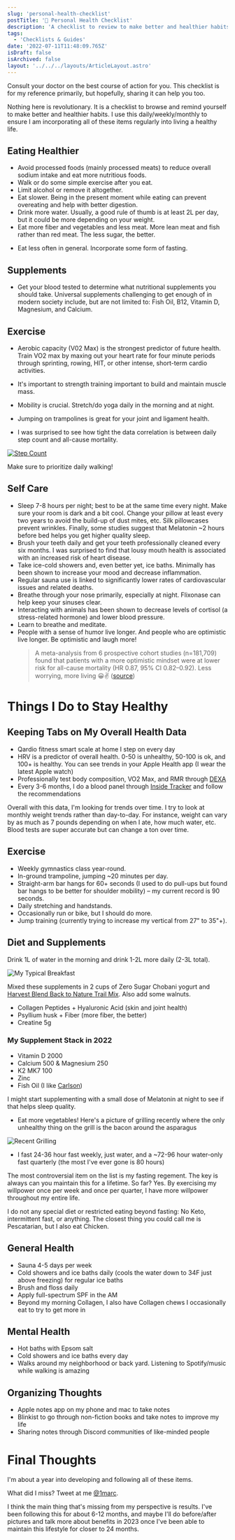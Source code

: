 ```yaml
---
slug: 'personal-health-checklist'
postTitle: '🚰 Personal Health Checklist'
description: 'A checklist to review to make better and healthier habits.'
tags:
  - 'Checklists & Guides'
date: '2022-07-11T11:48:09.765Z'
isDraft: false
isArchived: false
layout: '../../../layouts/ArticleLayout.astro'
---
```


Consult your doctor on the best course of action for you. This checklist is for my reference primarily, but hopefully, sharing it can help you too.

Nothing here is revolutionary. It is a checklist to browse and remind yourself to make better and healthier habits. I use this daily/weekly/monthly to ensure I am incorporating all of these items regularly into living a healthy life.

## Eating Healthier

* Avoid processed foods (mainly processed meats) to reduce overall sodium intake and eat more nutritious foods.
* Walk or do some simple exercise after you eat.
* Limit alcohol or remove it altogether.
* Eat slower. Being in the present moment while eating can prevent overeating and help with better digestion.
* Drink more water. Usually, a good rule of thumb is at least 2L per day, but it could be more depending on your weight.
* Eat more fiber and vegetables and less meat. More lean meat and fish rather than red meat. The less sugar, the better.

<YouTube id="bUPjO-sWWmY" params="controls=1" />

* Eat less often in general. Incorporate some form of fasting.

<YouTube id="Wzmacu2TgFg" params="controls=1" />

## Supplements

* Get your blood tested to determine what nutritional supplements you should take. Universal supplements challenging to get enough of in modern society include, but are not limited to: Fish Oil, B12, Vitamin D, Magnesium, and Calcium.

<YouTube id="2QqK4WlGXbg" params="controls=1" />

## Exercise

* Aerobic capacity (V02 Max) is the strongest predictor of future health. Train VO2 max by maxing out your heart rate for four minute periods through sprinting, rowing, HIT, or other intense, short-term cardio activities. 

* It's important to strength training important to build and maintain muscle mass.

* Mobility is crucial. Stretch/do yoga daily in the morning and at night.

* Jumping on trampolines is great for your joint and ligament health.

* I was surprised to see how tight the data correlation is between daily step count and all-cause mortality.

[![Step Count ](../2022-07-11-personal-health-checklist/_steps.png)](https://www.tandfonline.com/doi/full/10.1080/02640414.2022.2099186)

Make sure to prioritize daily walking!

## Self Care

* Sleep 7-8 hours per night; best to be at the same time every night. Make sure your room is dark and a bit cool. Change your pillow at least every two years to avoid the build-up of dust mites, etc. Silk pillowcases prevent wrinkles. Finally, some studies suggest that Melatonin ~2 hours before bed helps you get higher quality sleep. 
* Brush your teeth daily and get your teeth professionally cleaned every six months. I was surprised to find that lousy mouth health is associated with an increased risk of heart disease.
* Take ice-cold showers and, even better yet, ice baths. Minimally has been shown to increase your mood and decrease inflammation.
* Regular sauna use is linked to significantly lower rates of cardiovascular issues and related deaths.
* Breathe through your nose primarily, especially at night. Flixonase can help keep your sinuses clear.
* Interacting with animals has been shown to decrease levels of cortisol (a stress-related hormone) and lower blood pressure.
* Learn to breathe and meditate.
* People with a sense of humor live longer. And people who are optimistic live longer. Be optimistic and laugh more!
  > A meta-analysis from 6 prospective cohort studies (n=181,709) found that patients with a more optimistic mindset were at lower risk for all-cause mortality (HR 0.87, 95% CI 0.82–0.92).
  > Less worrying, more living 😀✌️
  > ([source](https://twitter.com/BradStanfieldMD/status/1522354631279804417?s=20&t=jmUDKqg0erLH92WG7irRGw))

# Things I Do to Stay Healthy

## Keeping Tabs on My Overall Health Data

- Qardio fitness smart scale at home I step on every day
- HRV is a predictor of overall health. 0-50 is unhealthy, 50-100 is ok, and 100+ is healthy. You can see trends in your Apple Health app (I wear the latest Apple watch)
- Professionally test body composition, VO2 Max, and RMR through [DEXA](https://www.dexafit.com/dexafit-store-mapper)
- Every 3-6 months, I do a blood panel through [Inside Tracker](https://www.insidetracker.com/) and follow the recommendations

Overall with this data, I'm looking for trends over time. I try to look at monthly weight trends rather than day-to-day. For instance, weight can vary by as much as 7 pounds depending on when I ate, how much water, etc. Blood tests are super accurate but can change a ton over time.

## Exercise

- Weekly gymnastics class year-round.
- In-ground trampoline, jumping ~20 minutes per day.
- Straight-arm bar hangs for 60+ seconds (I used to do pull-ups but found bar hangs to be better for shoulder mobility) – my current record is 90 seconds.
- Daily stretching and handstands.
- Occasionally run or bike, but I should do more.
- Jump training (currently trying to increase my vertical from 27" to 35"+).

## Diet and Supplements

Drink 1L of water in the morning and drink 1-2L more daily (2-3L total).

![My Typical Breakfast](../2022-07-11-personal-health-checklist/_breakfast.jpeg)

Mixed these supplements in 2 cups of Zero Sugar Chobani yogurt and [Harvest Blend Back to Nature Trail Mix](https://amzn.to/3z6Bjd8). Also add some walnuts.

- Collagen Peptides + Hyaluronic Acid (skin and joint health)
- Psyllium husk + Fiber (more fiber, the better)
- Creatine 5g

### My Supplement Stack in 2022

- Vitamin D 2000
- Calcium 500 & Magnesium 250
- K2 MK7 100
- Zinc
- Fish Oil (I like [Carlson](https://amzn.to/3Ri6j0n))

I might start supplementing with a small dose of Melatonin at night to see if that helps sleep quality.

- Eat more vegetables! Here's a picture of grilling recently where the only unhealthy thing on the grill is the bacon around the asparagus

![Recent Grilling](../2022-07-11-personal-health-checklist/_grilling.jpeg)

- I fast 24-36 hour fast weekly, just water, and a ~72-96 hour water-only fast quarterly (the most I've ever gone is 80 hours)

The most controversial item on the list is my fasting regement. The key is always can you maintain this for a lifetime. So far? Yes. By exercising my willpower once per week and once per quarter, I have more willpower throughout my entire life.

I do not any special diet or restricted eating beyond fasting: No Keto, intermittent fast, or anything. The closest thing you could call me is Pescatarian, but I also eat Chicken. 

## General Health

- Sauna 4-5 days per week
- Cold showers and ice baths daily (cools the water down to 34F just above freezing) for regular ice baths
- Brush and floss daily
- Apply full-spectrum SPF in the AM
- Beyond my morning Collagen, I also have Collagen chews I occasionally eat to try to get more in

## Mental Health

- Hot baths with Epsom salt
- Cold showers and ice baths every day
- Walks around my neighborhood or back yard. Listening to Spotify/music while walking is amazing

## Organizing Thoughts

- Apple notes app on my phone and mac to take notes
- Blinkist to go through non-fiction books and take notes to improve my life
- Sharing notes through Discord communities of like-minded people

# Final Thoughts

I'm about a year into developing and following all of these items. 

What did I miss? Tweet at me [@1marc](https://twitter.com/1Marc).

I think the main thing that's missing from my perspective is results. I've been following this for about 6-12 months, and maybe I'll do before/after pictures and talk more about benefits in 2023 once I've been able to maintain this lifestyle for closer to 24 months.